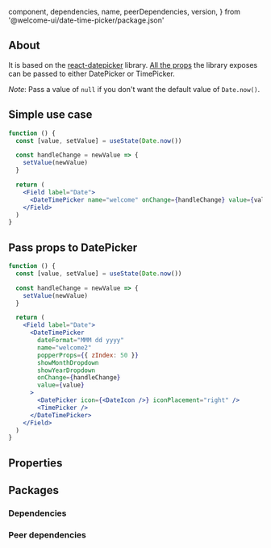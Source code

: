 
  component,
  dependencies,
  name,
  peerDependencies,
  version,
} from '@welcome-ui/date-time-picker/package.json'

<showcase
  version={version}
  name={name}
  component={component}
  description="Allows user to select a predefined date and time."
/>

## About

It is based on the [react-datepicker](https://github.com/Hacker0x01/react-datepicker) library. [All the props](https://github.com/Hacker0x01/react-datepicker/blob/master/docs/datepicker.md) the library exposes can be passed to either DatePicker or TimePicker.

_Note_: Pass a value of `null` if you don't want the default value of `Date.now()`.

## Simple use case

```jsx
function () {
  const [value, setValue] = useState(Date.now())

  const handleChange = newValue => {
    setValue(newValue)
  }

  return (
    <Field label="Date">
      <DateTimePicker name="welcome" onChange={handleChange} value={value} />
    </Field>
  )
}
```

## Pass props to DatePicker

```jsx
function () {
  const [value, setValue] = useState(Date.now())

  const handleChange = newValue => {
    setValue(newValue)
  }

  return (
    <Field label="Date">
      <DateTimePicker
        dateFormat="MMM dd yyyy"
        name="welcome2"
        popperProps={{ zIndex: 50 }}
        showMonthDropdown
        showYearDropdown
        onChange={handleChange}
        value={value}
      >
        <DatePicker icon={<DateIcon />} iconPlacement="right" />
        <TimePicker />
      </DateTimePicker>
    </Field>
  )
}
```

## Properties

<props propTypes={props.propTypes.DateTimePicker} />

## Packages

### Dependencies

<dependencies dependencies={dependencies} />

### Peer dependencies

<dependencies dependencies={peerDependencies} />

<pagination />
